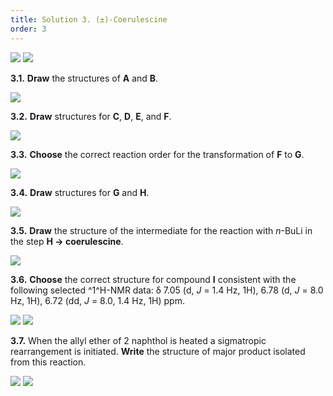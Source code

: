 ```yaml
---
title: Solution 3. (±)-Coerulescine
order: 3
---
```


<img src="https://imgur.com/Bkor1CM.png"/>

<img src="https://imgur.com/7nPMHUn.png"/>

**3.1.** **Draw** the structures of **A** and **B**.

<img src="https://imgur.com/86cYVTd.png"/>

**3.2.** **Draw** structures for **C**, **D**, **E**, and **F**.

<img src="https://imgur.com/g7fyMgl.png"/>

**3.3.** **Choose** the correct reaction order for the transformation of **F** to **G**.

<img src="https://imgur.com/F7104Du.png"/>

**3.4.** **Draw** structures for **G** and **H**.

<img src="https://imgur.com/S3qI3iG.png"/>

**3.5.** **Draw** the structure of the intermediate for the reaction with *n*-BuLi in the step **H → coerulescine**.

<img src="https://imgur.com/ft02PRa.png"/>

**3.6.** **Choose** the correct structure for compound **I** consistent with the following selected ^1^H-NMR data: δ 7.05 (d, *J* = 1.4 Hz, 1H), 6.78 (d, *J* = 8.0 Hz, 1H), 6.72 (dd, *J* = 8.0, 1.4 Hz, 1H) ppm.

<img src="https://imgur.com/n4lYIE2.png"/>

<img src="https://imgur.com/C9shZP7.png"/>

**3.7.** When the allyl ether of 2 naphthol is heated a sigmatropic rearrangement is initiated. **Write** the structure of major product isolated from this reaction.

<img src="https://imgur.com/OaqIdFU.png"/>

<img src="https://imgur.com/Rsvrkue.png"/>

